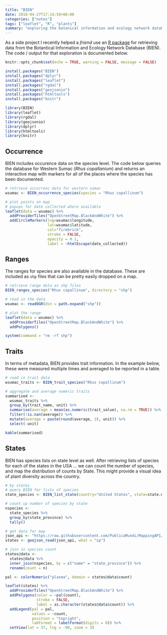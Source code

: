 ```yaml
---
title: "BIEN"
date: 2018-04-27T17:14:59+00:00
categories: ["notes"]
tags: ["leaflet", "R", "plants"]
summary: "exploring the botanical information and ecology network database (BIEN) with R"
---
```


As a side project I recently helped a *friend* use an [R package](https://CRAN.R-project.org/package=BIEN) for retrieving data from the Botantical Information and Ecology Network Database (BIEN). The code / output for that exploration is documented below.

```r
knitr::opts_chunk$set(echo = TRUE, warning = FALSE, message = FALSE)
```


```r
install.packages("BIEN")
install.packages("dplyr")
install.packages("leaflet")
install.packages("rgdal")
install.packages("geojsonio")
install.packages("htmltools")
install.packages("knitr")
```

```r
library(BIEN)
library(leaflet)
library(rgdal)
library(geojsonio)
library(dplyr)
library(htmltools)
library(knitr)
```

## Occurrence

BIEN includes occurence data on the species level. The code below queries the database for Western Sumac (*Rhus copallanium*) and returns an interactive map with markers for all of the places where the species has been documented.

```r
# retrieve occurrenc data for western sumac
wsumac <- BIEN_occurrence_species(species = "Rhus copallinum")

# plot points on map
# popups for date collected where available
leaflet(data = wsumac) %>%
  addProviderTiles("OpenStreetMap.BlackAndWhite") %>%
  addCircleMarkers(lng=wsumac$longitude, 
                   lat=wsumac$latitude,
                   col="firebrick",
                   stroke = FALSE,
                   opacity = 0.1,
                   label = ~htmlEscape(date_collected))
```

## Ranges

The ranges for species are also available in the database. These are included as `shp` files that can be pretty easily dropped on a map.

```r
# retrieve range data as shp files 
BIEN_ranges_species("Rhus copallinum", directory = "shp")

# read in the data
wsumac <- readOGR(dsn = path.expand("shp"))

# plot the range
leaflet(data = wsumac) %>%
  addProviderTiles("OpenStreetMap.BlackAndWhite") %>%
  addPolygons()
```

```r
system(command = "rm -rf shp")
```


## Traits

In terms of metadata, BIEN provides trait information. In the example below, these were measured multiple times and averaged to be reported in a table.

```r
# read in trait data
wsumac_traits <- BIEN_trait_species("Rhus copallinum")

# aggregate and average numeric traits
summarised <-
  wsumac_traits %>%
  group_by(trait_name, unit) %>%
  summarise(average = mean(as.numeric(trait_value), na.rm = TRUE)) %>%
  filter(!is.nan(average)) %>%
  mutate(average = paste(round(average, 2), unit)) %>%
  select(-unit)

kable(summarised)
```

## States

BIEN has species lists on state level as well. After retrieving lists of species for each of the states in the USA ... we can count the number of species, and map the distribution of counts by State. This might provide a visual idea of plant diversity across the country.

```r
# by states
# query BIEN for lists of species
state_species <- BIEN_list_state(country="United States", state=state.name)

# count up number of species by state
nspecies <- 
  state_species %>%
  group_by(state_province) %>%
  tally()

# get data for map
json_api <- "https://raw.githubusercontent.com/PublicaMundi/MappingAPI/master/data/geojson/us-states.json"
states <- geojson_read(json_api, what = "sp")

# join in species count
states@data <-
  states@data %>%
  inner_join(nspecies, by = c("name" = "state_province")) %>%
  rename(count = n)

pal <- colorNumeric("plasma", domain = states@data$count)

leaflet(states) %>%
  addProviderTiles("OpenStreetMap.BlackAndWhite") %>%
  addPolygons(color = ~pal(count),
              stroke = FALSE,
              label = as.character(states@data$count)) %>%
  addLegend(pal = pal, 
            values = ~count,
            position = "topright",
            labFormat = labelFormat(digits = 0)) %>%
  setView(lat = 37, lng = -90, zoom = 3)
```
